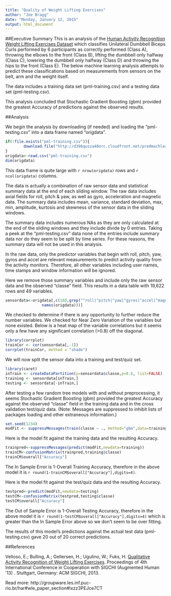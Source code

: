 ```yaml
---
title: "Quality of Weight Lifting Exercises"
author: "Joe Bragg"
date: "Monday, January 12, 2015"
output: html_document
---
```

##Executive Summary
This is an analysis of the [Human Activity Recognition Weight Lifting Exercises Dataset](http://groupware.les.inf.puc-rio.br/har#weight_lifting_exercises) which classifies Unilateral Dumbbell Biceps Curls performed by 6 participants as correctly performed (Class A), throwing the elbows to the front (Class B), lifting the dumbbell only halfway (Class C), lowering the dumbbell only halfway (Class D) and throwing the hips to the front (Class E). The below machine learning analysis attempts to predict these classifications based on measurements from sensors on the belt, arm and the weight itself.

The data includes a training data set (pml-training.csv) and a testing data set (pml-testing.csv).

This analysis concluded that Stochastic Gradient Boosting (gbm) provided the greatest Accuracy of predictions against the observed results.

##Analysis

We begin the analysis by downloading (if needed) and loading the "pml-testing.csv" into a data frame named "origdata".

```r
if(!file.exists("pml-training.csv")){
        download.file("http://d396qusza40orc.cloudfront.net/predmachlearn/pml-training.csv",destfile="pml-training.csv")
}
origdata<-read.csv("pml-training.csv")
dim(origdata)
```

This data frame is quite large with `r nrow(origdata)` rows and `r ncol(origdata)` columns.

The data is actually a combination of raw sensor data and statistical summary data at the end of each sliding window. The raw data includes axial fields for roll, pitch & yaw, as well as gyro, acceleration and magnetic data. The summary data includes mean, variance, standard deviation, max, min, amplitude, kurtosis and skewness of the sensor data in the sliding windows.

The summary data includes numerous NAs as they are only calculated at the end of the sliding windows and they include divide by 0 entries. Taking a peek at the "pml-testing.csv" data none of the entries include summary data nor do they seem to be split by time series. For these reasons, the summary data will not be used in this analysis.

In the raw data, only the predictor variables that begin with roll, pitch, yaw, gyros and accel are relevant measurements to predict activity quality from the activity monitors. Therefore, all other variables including user names, time stamps and window information will be ignored.

Here we remove those summary variables and include only the raw sensor data and the observed "classe" field. This results in a data table with 19,622 rows and 49 variables.

```r
sensordata<-origdata[,c(160,grep("^roll|^pitch|^yaw|^gyros|^accel|^magnet",
                names(origdata)))]
```

We checked to determine if there is any opportunity to further reduce the number variables. We checked for Near Zero Variation of the variables but none existed. Below is a heat map of the variable correlations but it seems only a few have any significant correlation (>0.8) off the diagonal.

```r
library(corrplot)
trainCor <- cor(sensordata[,-1])
corrplot(trainCor, method = "shade")
```

We will now split the sensor data into a training and test/quiz set.

```r
library(caret)
inTrain <- createDataPartition(y=sensordata$classe,p=0.6, list=FALSE)
training <- sensordata[inTrain,]
testing <- sensordata[-inTrain,]
```

After testing a few random tree models with and without preprocessing, it seems Stochastic Gradient Boosting (gbm) provided the greatest Accuracy against the observed "classe" field in the training data and in the cross validation test/quiz data. (Note: Messages are suppressed to inhibit lists of packages loading and other extraneous information.)

```r
set.seed(1234)
modFit <- suppressMessages(train(classe ~ ., method="gbm",data=training,verbose=FALSE))
```

Here is the model fit against the training data and the resulting Accuracy.

```r
trainpred<-suppressMessages(predict(modFit,newdata=training))
trainCM<-confusionMatrix(trainpred,training$classe)
trainCM$overall["Accuracy"]
```

The In Sample Error is 1-Overall Training Accuracy, therefore in the above model it is `r round(1-trainCM$overall["Accuracy"],digits=4)`.

Here is the model fit against the test/quiz data and the resulting Accuracy.

```r
testpred<-predict(modFit,newdata=testing)
testCM<-confusionMatrix(testpred,testing$classe)
testCM$overall["Accuracy"]
```

The Out of Sample Error is 1-Overall Testing Accuracy, therefore in the above model it is `r round(1-testCM$overall["Accuracy"],digits=4)` which is greater than the In Sample Error above so we don't seem to be over fitting.

The results of this model's predictions against the actual test data (pml-testing.csv) gave 20 out of 20 correct predictions.

##References

Velloso, E.; Bulling, A.; Gellersen, H.; Ugulino, W.; Fuks, H. [Qualitative Activity Recognition of Weight Lifting Exercises](http://groupware.les.inf.puc-rio.br/work.jsf?p1=11201). Proceedings of 4th International Conference in Cooperation with SIGCHI (Augmented Human '13) . Stuttgart, Germany: ACM SIGCHI, 2013.

Read more: http://groupware.les.inf.puc-rio.br/har#wle_paper_section#ixzz3PEJce7CT